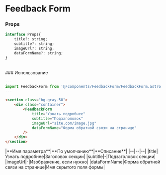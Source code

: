 # Feedback Form

### Props

```js 
interface Props{
	title?: string;
	subtitle?: string;
	imageUrl?: string;
	dataFormName?: string;
}
```
<br/>
### Использование

```js
---
import FeedbackForm from '@/components/FeedbackForm/FeedbackForm.astro';
---
```

```html
<section class="bg-gray-50">
    <div class="container">
        <FeedbackForm 
			title="Узнать подробнее" 
			subtitle="Подзаголовок" 
			imageUrl="site.com/image.jpg" 
			dataFormName="Форма обратной связи на странице" 
		/>
    </div>
</section>
```
<div class="*:!text-left my-10">
    |**Имя параметра**|**По умолчанию**|**Описание**|
    |--|--|--|
	|title|Узнать подробнее|Заголовок секции|
	|subtitle|-|Подзаголовок секции|
	|imageUrl|-|Изображение, если нужно|
	|dataFormName|Форма обратной связи на странице|Имя скрытого поля формы|
</div>